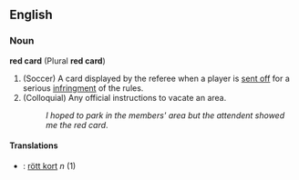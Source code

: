 ==English==
===Noun===
'''red card''' (Plural '''red card''')
# (Soccer) A card displayed by the referee when a player is [[sent off]] for a serious [[infringment]] of the rules.
# (Colloquial) Any official instructions to vacate an area.
#: ''I hoped to park in the members' area but the attendent showed me the red card''.
====Translations====
*{{sv}}: [[rött kort]] ''n'' (1)